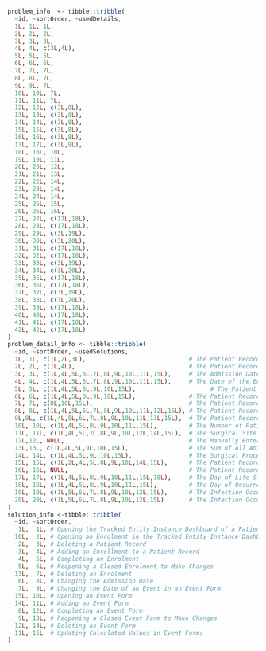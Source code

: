 ```r
problem_info  <- tibble::tribble(
  ~id, ~sortOrder, ~usedDetails,
  1L, 1L, 1L,
  2L, 2L, 2L,
  3L, 3L, 3L,
  4L, 4L, c(3L,4L),
  5L, 5L, 5L,
  6L, 6L, 6L,
  7L, 7L, 7L,
  8L, 8L, 7L,
  9L, 9L, 7L,
  10L, 10L, 7L,
  11L, 11L, 7L,
  12L, 12L, c(3L,8L),
  13L, 13L, c(3L,8L),
  14L, 14L, c(3L,8L),
  15L, 15L, c(3L,8L),
  16L, 16L, c(3L,8L),
  17L, 17L, c(3L,9L),
  18L, 18L, 10L,
  19L, 19L, 11L,
  20L, 20L, 12L,
  21L, 21L, 13L,
  22L, 22L, 14L,
  23L, 23L, 14L,
  24L, 24L, 14L,
  25L, 25L, 15L,
  26L, 26L, 16L,
  27L, 27L, c(17L,18L),
  28L, 28L, c(17L,18L),
  29L, 29L, c(3L,19L),
  30L, 30L, c(3L,20L),
  31L, 31L, c(17L,18L),
  32L, 32L, c(17L,18L),
  33L, 33L, c(3L,19L),
  34L, 34L, c(3L,20L),
  35L, 35L, c(17L,18L),
  36L, 36L, c(17L,18L),
  37L, 37L, c(3L,19L),
  38L, 38L, c(3L,20L),
  39L, 39L, c(17L,18L),
  40L, 40L, c(17L,18L),
  41L, 41L, c(17L,18L),
  42L, 42L, c(17L,18L)
)
problem_detail_info <- tibble::tribble(
  ~id, ~sortOrder, ~usedSolutions,
  1L, 1L, c(1L,2L,3L),                             # The Patient Record Does Not Have an Enrolment
  2L, 2L, c(1L,4L),                                # The Patient Record Has a Completed Surveillance End Form but the Enrolment Is Still Active
  3L, 3L, c(1L,4L,5L,6L,7L,8L,9L,10L,11L,15L),     # The Admission Date in the Admission Form Differs From the Admission Date in the Enrolment
  4L, 4L, c(1L,4L,5L,6L,7L,8L,9L,10L,11L,15L),     # The Date of the End of the Surveillance Is Earlier Than the Date of Admission in the Admission Form
  5L, 5L, c(1L,4L,5L,8L,9L,10L,15L),                     # The Patient Record’s Admission Form Is Not Completed
  6L, 6L, c(1L,4L,5L,8L,9L,10L,15L),               # The Patient Record Has a Completed Enrolment but the Surveillance End Form Is Not Completed
  7L, 7L, c(8L,10L,15L),                           # The Patient Record Contains a Completed Patient Enrolment or Surveillance End Form, but an Event Form Is Not Completed
  8L, 8L, c(1L,4L,5L,6L,7L,8L,9L,10L,11L,12L,15L), # The Patient Record Contains an Event Form With a Date That Is Not Within the Time Frame of a Documented Admission
  9L,9L, c(1L,4L,5L,6L,7L,8L,9L,10L,11L,13L,15L),  # The Patient Record Contains an Enrolment Whose Time Interval Overlaps With That of Another Enrolment
  10L, 10L, c(1L,4L,5L,8L,9L,10L,11L,15L),         # The Number of Patient Days Does Not Match the Calculated Value
  11L, 11L, c(1L,4L,5L,7L,8L,9L,10L,12L,14L,15L),  # The Surgical Site Infection Did Not Occur During the Follow-Up Period of a Surgical Procedure
  12L,12L, NULL,                                   # The Manually Entered Pathogen Cannot Be Assigned
  13L,13L, c(1L,4L,5L,9L,10L,15L),                 # The Sum of All Antibiotic Substance Days Is Less Than the Total Number of Antibiotic Days
  14L, 14L, c(1L,4L,5L,9L,10L,15L),                # The Surgical Procedure Has an Invalid ICHE Code
  15L, 15L, c(1L,2L,4L,5L,8L,9L,10L,14L,15L),      # The Patient Record Has a Completed Enrolment but no Surveillance End Form
  16L, 16L, NULL,                                  # The Patient Record Has a Completed Enrolment but no Admission Form
  17L, 17L, c(1L,4L,5L,8L,9L,10L,11L,15L,18L),     # The Day of Life Stored in the Form Does Not Match the Calculated Value
  18L, 18L, c(1L,4L,5L,8L,9L,10L,11L,15L),         # The Day of Occurrence After Admission Stored in the Form Does Not Match the Calculated Value
  19L, 19L, c(1L,5L,6L,7L,8L,9L,10L,12L,15L),      # The Infection Occurred Within the First Three Days of Life
  20L, 20L, c(1L,5L,6L,7L,8L,9L,10L,12L,15L)       # The Infection Occurred Within the First Two Days of Hospitalisation of a Referred or (Re-)Admitted Patient
)
solution_info <-tibble::tribble(
  ~id, ~sortOrder,
   1L,  1L, # Opening the Tracked Entity Instance Dashboard of a Patient Record
  10L,  2L, # Opening an Enrolment in the Tracked Entity Instance Dashboard
   2L,  3L, # Deleting a Patient Record
   3L,  4L, # Adding an Enrollment to a Patient Record
   4L,  5L, # Completing an Enrolment
   5L,  6L, # Reopening a Closed Enrolment to Make Changes
  13L,  7L, # Deleting an Enrolment
   6L,  8L, # Changing the Admission Date
   7L,  9L, # Changing the Date of an Event in an Event Form
  15L, 10L, # Opening an Event Form
  14L, 11L, # Adding an Event Form
   8L, 12L, # Completing an Event Form
   9L, 13L, # Reopening a Closed Event Form to Make Changes
  12L, 14L, # Deleting an Event Form
  11L, 15L  # Updating Calculated Values in Event Forms
)
```
